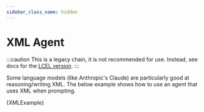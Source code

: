 ```yaml
---
sidebar_class_name: hidden
---
```


# XML Agent

:::caution
This is a legacy chain, it is not recommended for use. Instead, see docs for the [LCEL version](/docs/modules/agents/agent_types/xml).
:::

Some language models (like Anthropic's Claude) are particularly good at reasoning/writing XML.
The below example shows how to use an agent that uses XML when prompting.


<CodeBlock language="typescript">{XMLExample}</CodeBlock>